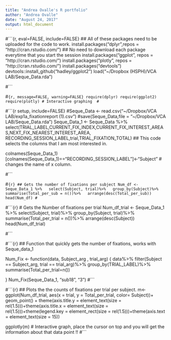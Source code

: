 ```yaml
---
title: "Andrea Ovalle's R portfolio"
author: "Andrea Ovalle"
date: "August 24, 2017"
output: html_document
---
```



#```{r, eval=FALSE, include=FALSE}
## All of these packages need to be uploaded for the code to work.
install.packages("dplyr",repos = "http://cran.rstudio.com/") ## No need to download each package everytime that you start the session
install.packages("ggplot", repos = "http://cran.rstudio.com/")
install.packages("plotly", repos = "http://cran.rstudio.com/")
install.packages("devtools")
devtools::install_github("hadley/ggplot2")
load("~/Dropbox (HSPH)/VCA LAB/Seque_Data.rda")

#```


#```{r, message=FALSE, warning=FALSE}
require(dplyr)
require(ggplot2)
require(plotly) # Interactive graphing 
#```

#```{r setup, include=FALSE}
#Seque_Data <- read.csv("~/Dropbox/VCA LAB/exp1a_fixationreport (1).csv")
#save(Seque_Data,file = "~/Dropbox/VCA LAB/Seque_Data.rda")
Seque_Data_1 <- Seque_Data %>% select(TRIAL_LABEL,CURRENT_FIX_INDEX,CURRENT_FIX_INTEREST_AREAS,NEXT_FIX_NEAREST_INTEREST_AREA, RECORDING_SESSION_LABEL,trial,TRIAL_FIXATION_TOTAL) ## This code selects the columns that I am most interested in.

colnames(Seque_Data_1)[colnames(Seque_Data_1)=="RECORDING_SESSION_LABEL"]<-"Subject" # changes the name of x column.


#```


#```{r}
## Gets the number of fixations per subject
Num_df <- Seque_Data_1 %>%
  select(Subject, trial)%>%
  group_by(Subject)%>%
  summarise(Total_per_sub = n())%>%
  arrange(desc(Total_per_sub))
head(Num_df)
#```

#```{r}
# Gets the Number of fixations per trial 
Num_df_trial <- Seque_Data_1 %>%
  select(Subject, trial)%>%
  group_by(Subject, trial)%>%
  summarise(Total_per_trial = n())%>%
  arrange(desc(Subject))
head(Num_df_trial)

#```

#```{r}
## Function that quickly gets the number of fixations, works with Seque_data_1

Num_Fix <- function(data, Subject_arg , trial_arg) {
   data%>%
   filter(Subject == Subject_arg, trial == trial_arg)%>%
     group_by(TRIAL_LABEL)%>%
     summarise(Total_per_trial=n())
 
}
Num_Fix(Seque_Data_1, "sub18", "3")
#```

#```{r}
## Plots the the counts of fixations per trial per subject. 
m<-ggplot(Num_df_trial, aes(x = trial, y = Total_per_trial, color= Subject))+ geom_point() + theme(axis.title.y = element_text(size = rel(1.5)))+theme(axis.title.x = element_text(size = rel(1.5)))+theme(legend.key = element_rect(size = rel(1.5)))+theme(axis.text = element_text(size = 15))

ggplotly(m) # Interactive graph, place the cursor on top and you will get the information about that data point !!
#```



